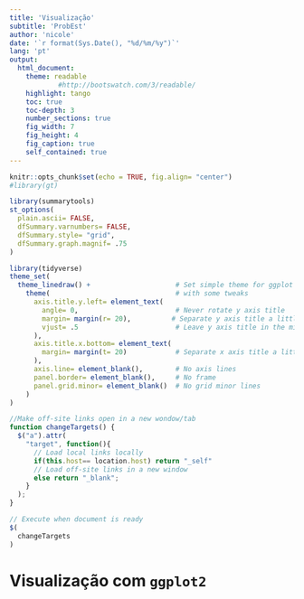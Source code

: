 ```yaml
---
title: 'Visualização'
subtitle: 'ProbEst'
author: 'nicole'
date: '`r format(Sys.Date(), "%d/%m/%y")`'
lang: 'pt'
output: 
  html_document:
    theme: readable
            #http://bootswatch.com/3/readable/
    highlight: tango
    toc: true
    toc-depth: 3
    number_sections: true
    fig_width: 7
    fig_height: 4
    fig_caption: true
    self_contained: true
---
```



<!-- Definir as opções para todos os chuncks do doc: -->
<!-- Biblioteca p criar sumário de dados: library(summarytools) -->
```r
knitr::opts_chunk$set(echo = TRUE, fig.align= "center")
#library(gt)

library(summarytools)
st_options(
  plain.ascii= FALSE,
  dfSummary.varnumbers= FALSE,
  dfSummary.style= "grid",
  dfSummary.graph.magnif= .75
)

library(tidyverse)
theme_set(                               
  theme_linedraw() +                     # Set simple theme for ggplot
    theme(                               # with some tweaks
      axis.title.y.left= element_text(   
        angle= 0,                        # Never rotate y axis title
        margin= margin(r= 20),          # Separate y axis title a little
        vjust= .5                        # Leave y axis title in the middle
      ),
      axis.title.x.bottom= element_text(
        margin= margin(t= 20)            # Separate x axis title a little
      ),
      axis.line= element_blank(),        # No axis lines
      panel.border= element_blank(),     # No frame
      panel.grid.minor= element_blank()  # No grid minor lines
    )
)

```

```js

//Make off-site links open in a new wondow/tab
function changeTargets() {
  $("a").attr(
    "target", function(){
      // Load local links locally
      if(this.host== location.host) return "_self"
      // Load off-site links in a new window
      else return "_blank";
    }
  );
}

// Execute when document is ready
$(
  changeTargets
)
```

# Visualização com `ggplot2`




























